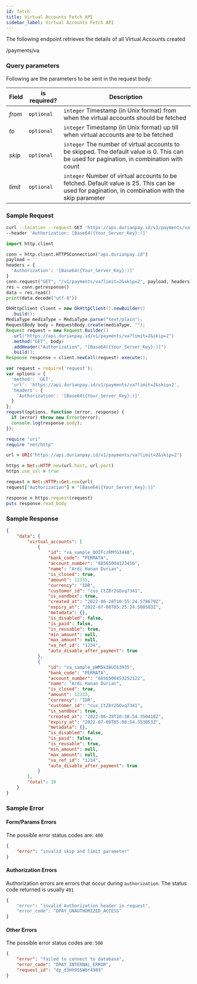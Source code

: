 ```yaml
---
id: fetch
title: Virtual Accounts Fetch API
sidebar_label: Virtual Accounts Fetch API
---
```


<div class = 'right-component'></div>

<div class = 'left-side'>



The following endpoint retrieves the details of all Virtual Accounts created
<url get=""><div class="ib">/payments/va</div></url>

</div>

<div class = 'full-side'>

<div class = 'left-side'>


### Query parameters

Following are the parameters to be sent in the request body:

| Field             | is required? | Description      |
| :---------------- | --------------- | --------------------------------------------- |
| *from*          | `optional`  | `integer` Timestamp (in Unix format) from when the virtual accounts should be fetched |
| *to*          | `optional`  | `integer` Timestamp (in Unix format) up till when virtual accounts are to be fetched |
| *skip*          | `optional`  | `integer` The number of virtual accounts to be skipped. The default value is 0. This can be used for pagination, in combination with count |
| *limit*          | `optional`  | `integer` Number of virtual accounts to be fetched. Default value is 25. This can be used for pagination, in combination with the skip parameter |

</div>

<div class = 'right-code'>

### Sample Request

<MultiCodeBlock>

```bash
curl --location --request GET 'https://api.durianpay.id/v1/payments/va?limit=2&skip=2' \
--header 'Authorization: [Base64({Your_Server_Key}:)]'
```

```python
import http.client

conn = http.client.HTTPSConnection("api.durianpay.id")
payload = ''
headers = {
  'Authorization': '[Base64({Your_Server_Key}:)]'
}
conn.request("GET", "/v1/payments/va?limit=2&skip=2", payload, headers)
res = conn.getresponse()
data = res.read()
print(data.decode("utf-8"))
```

```java
OkHttpClient client = new OkHttpClient().newBuilder()
  .build();
MediaType mediaType = MediaType.parse("text/plain");
RequestBody body = RequestBody.create(mediaType, "");
Request request = new Request.Builder()
  .url("https://api.durianpay.id/v1/payments/va?limit=2&skip=2")
  .method("GET", body)
  .addHeader("Authorization", "[Base64({Your_Server_Key}:)]")
  .build();
Response response = client.newCall(request).execute();
```

```js
var request = require('request');
var options = {
  'method': 'GET',
  'url': 'https://api.durianpay.id/v1/payments/va?limit=2&skip=2',
  'headers': {
    'Authorization': '[Base64({Your_Server_Key}:)]'
  }
};
request(options, function (error, response) {
  if (error) throw new Error(error);
  console.log(response.body);
});

```

```ruby
require "uri"
require "net/http"

url = URI("https://api.durianpay.id/v1/payments/va?limit=2&skip=2")

https = Net::HTTP.new(url.host, url.port)
https.use_ssl = true

request = Net::HTTP::Get.new(url)
request["Authorization"] = "[Base64({Your_Server_Key}:)]"

response = https.request(request)
puts response.read_body

```

</MultiCodeBlock>

### Sample Response

```json
{
    "data": {
        "virtual_accounts": [
            {
                "id": "va_sample_QOIFczRMfG3448",
                "bank_code": "PERMATA",
                "account_number": "88565004123456",
                "name": "Ardi Hanan Durian",
                "is_closed": true,
                "amount": 12333,
                "currency": "IDR",
                "customer_id": "cus_CtZ8r2GOvq7341",
                "is_sandbox": true,
                "created_at": "2022-06-28T10:55:24.578679Z",
                "expiry_at": "2022-07-08T05:25:24.580583Z",
                "metadata": {},
                "is_disabled": false,
                "is_paid": false,
                "is_reusable": true,
                "min_amount": null,
                "max_amount": null,
                "va_ref_id": "1234",
                "auto_disable_after_payment": true
            },
            {
                "id": "va_sample_pWM5k3BUI63935",
                "bank_code": "PERMATA",
                "account_number": "8856500453252122",
                "name": "Ardi Hanan Durian",
                "is_closed": true,
                "amount": 12333,
                "currency": "IDR",
                "customer_id": "cus_CtZ8r2GOvq7341",
                "is_sandbox": true,
                "created_at": "2022-06-28T10:38:54.350418Z",
                "expiry_at": "2022-07-08T05:08:54.353053Z",
                "metadata": {},
                "is_disabled": false,
                "is_paid": false,
                "is_reusable": true,
                "min_amount": null,
                "max_amount": null,
                "va_ref_id": "1234",
                "auto_disable_after_payment": true
            }
        ],
        "total": 10
    }
}
```

### Sample Error

#### Form/Params Errors

The possible error status codes are: `400`

```json
{
    "error": "invalid skip and limit parameter"
}
```

#### Authorization Errors

Authorization errors are errors that occur during `authorization`. The status code returned is usually `401`

```js
{
    "error": "invalid Authorization header in request",
    "error_code": "DPAY_UNAUTHORIZED_ACCESS"
}
```

#### Other Errors

The possible error status codes are: `500`

```json
{
    "error": "failed to connect to database",
    "error_code": "DPAY_INTERNAL_ERROR",
    "request_id": "dp_d3HX9S5W0r4989"
}
```

</div>

</div>